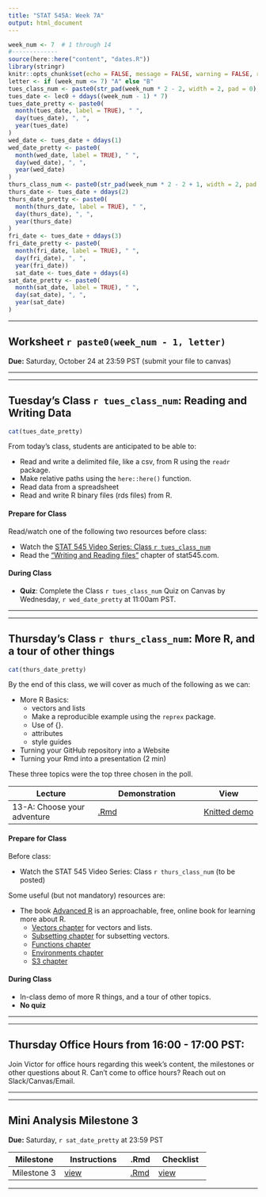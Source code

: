 ```yaml
---
title: "STAT 545A: Week 7A"
output: html_document
---
```


```r
week_num <- 7  # 1 through 14
#-------------
source(here::here("content", "dates.R"))
library(stringr)
knitr::opts_chunk$set(echo = FALSE, message = FALSE, warning = FALSE, results = "asis")
letter <- if (week_num <= 7) "A" else "B"
tues_class_num <- paste0(str_pad(week_num * 2 - 2, width = 2, pad = 0), letter)
tues_date <- lec0 + ddays((week_num - 1) * 7)
tues_date_pretty <- paste0(
  month(tues_date, label = TRUE), " ", 
  day(tues_date), ", ", 
  year(tues_date)
)
wed_date <- tues_date + ddays(1)
wed_date_pretty <- paste0(
  month(wed_date, label = TRUE), " ", 
  day(wed_date), ", ", 
  year(wed_date)
)
thurs_class_num <- paste0(str_pad(week_num * 2 - 2 + 1, width = 2, pad = 0), letter)
thurs_date <- tues_date + ddays(2)
thurs_date_pretty <- paste0(
  month(thurs_date, label = TRUE), " ", 
  day(thurs_date), ", ", 
  year(thurs_date)
)
fri_date <- tues_date + ddays(3)
fri_date_pretty <- paste0(
  month(fri_date, label = TRUE), " ", 
  day(fri_date), ", ", 
  year(fri_date))
  sat_date <- tues_date + ddays(4)
sat_date_pretty <- paste0(
  month(sat_date, label = TRUE), " ", 
  day(sat_date), ", ", 
  year(sat_date)
)

```

-----

<!-- ******WORKSHEET****** -->

## Worksheet `r paste0(week_num - 1, letter)`

**Due:** Saturday, October 24 at 23:59 PST (submit your file to canvas)

-----

----- 

<!-- ******TUESDAY'S CLASS****** -->

## Tuesday's Class `r tues_class_num`: Reading and Writing Data

```r
cat(tues_date_pretty)
```

From today's class, students are anticipated to be able to:

- Read and write a delimited file, like a csv, from R using the `readr` package.
- Make relative paths using the `here::here()` function.
- Read data from a spreadsheet
- Read and write R binary files (rds files) from R.

#### Prepare for Class

Read/watch one of the following two resources before class:

- Watch the [STAT 545 Video Series: Class `r tues_class_num`](https://youtu.be/2nHuNu6Zaqk)
- Read the ["Writing and Reading files"](https://stat545.com/import-export.html) chapter of stat545.com.


#### During Class

- **Quiz**: Complete the Class `r tues_class_num` Quiz on Canvas by Wednesday, `r wed_date_pretty` at 11:00am PST.

-----

-----

<!-- ******THURSDAY'S CLASS****** -->

## Thursday's Class `r thurs_class_num`: More R, and a tour of other things

```r
cat(thurs_date_pretty)
```

By the end of this class, we will cover as much of the following as we can:

- More R Basics:
  - vectors and lists
  - Make a reproducible example using the `reprex` package.
  - Use of {}.
  - attributes
  - style guides
- Turning your GitHub repository into a Website
- Turning your Rmd into a presentation (2 min)

These three topics were the top three chosen in the poll.

| Lecture | Demonstration | View |
|---------|-----------|------|
| 13-A: Choose your adventure | [.Rmd](https://raw.githubusercontent.com/UBC-STAT/stat545.stat.ubc.ca/master/content/demonstrations/demo13a-misc.Rmd) | [Knitted demo](/demonstrations/demo13a-misc) |

#### Prepare for Class

Before class:

- Watch the STAT 545 Video Series: Class `r thurs_class_num` (to be posted)

Some useful (but not mandatory) resources are:

- The book [Advanced R](https://adv-r.hadley.nz/) is an approachable, free, online book for learning more about R.
  - [Vectors chapter](https://adv-r.hadley.nz/vectors-chap.html) for vectors and lists. 
  - [Subsetting chapter](https://adv-r.hadley.nz/subsetting.html) for subsetting vectors.
  - [Functions chapter](https://adv-r.hadley.nz/functions.html)
  - [Environments chapter](https://adv-r.hadley.nz/environments.html)
  - [S3 chapter](https://adv-r.hadley.nz/s3.html)

#### During Class

- In-class demo of more R things, and a tour of other topics.
- **No quiz**

-----

-----

## Thursday Office Hours from 16:00 - 17:00 PST:

Join Victor for office hours regarding this week's content, the milestones or other questions about R. Can't come to office hours? Reach out on Slack/Canvas/Email. 

-----

-----

<!-- ******PROJECT****** -->

## Mini Analysis Milestone 3 

**Due:** Saturday, `r sat_date_pretty` at 23:59 PST

| Milestone | Instructions | .Rmd | Checklist |
|-----------|--------------|------|-----------|
| Milestone 3 | [view](https://stat545.stat.ubc.ca/mini-project/mini-project-3/) | [.Rmd](https://raw.githubusercontent.com/UBC-STAT/stat545.stat.ubc.ca/master/content/mini-project/mini-project-3.Rmd) | [view](https://github.com/UBC-STAT/stat545.stat.ubc.ca/blob/master/content/mini-project/mini-project-3-checklist.md) |

-----
